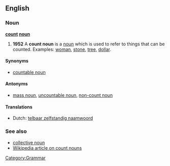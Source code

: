 ==English==
[[Category:Grammar]]
===Noun===
'''[[count]] [[noun]]'''

#'''1952'''<!--OED--> A '''count noun''' is a [[noun]] which is used to refer to things that can be counted. Examples: [[woman]], [[stone]], [[tree]], [[dollar]].

====Synonyms====
*[[countable noun]]

====Antonyms====
*[[mass noun]], [[uncountable noun]], [[non-count noun]]

====Translations====
*Dutch: [[telbaar zelfstandig naamwoord]]

===See also===
*[[collective noun]]
*[[w:Count noun|Wikipedia article on count nouns]]